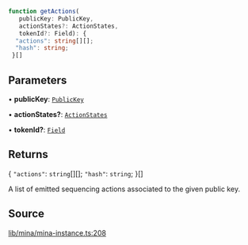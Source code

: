 ```ts
function getActions(
   publicKey: PublicKey, 
   actionStates?: ActionStates, 
   tokenId?: Field): {
  "actions": string[][];
  "hash": string;
 }[]
```

## Parameters

• **publicKey**: [`PublicKey`](../../../classes/PublicKey.mdx)

• **actionStates?**: [`ActionStates`](../type-aliases/ActionStates.mdx)

• **tokenId?**: [`Field`](../../../classes/Field.mdx)

## Returns

\{
  `"actions"`: `string`[][];
  `"hash"`: `string`;
 \}[]

A list of emitted sequencing actions associated to the given public key.

## Source

[lib/mina/mina-instance.ts:208](https://github.com/o1-labs/o1js/blob/3b1b22555bd0099419efc0703dfdb8b2eb7c3e6f/src/lib/mina/mina-instance.ts#L208)
